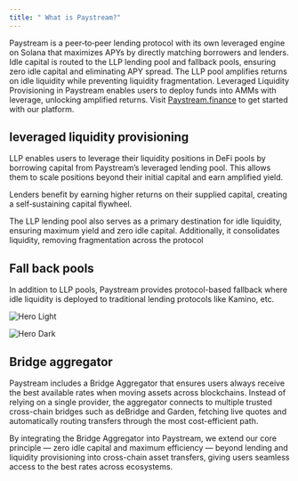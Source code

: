 ```yaml
---
title: " What is Paystream?"
---
```

Paystream is a peer‑to‑peer lending protocol with its own leveraged engine on Solana that maximizes APYs by directly matching borrowers and lenders. Idle capital is routed to the LLP lending pool and fallback pools, ensuring zero idle capital and eliminating APY spread. The LLP pool amplifies returns on idle liquidity while preventing liquidity fragmentation. Leveraged Liquidity Provisioning in Paystream enables users to deploy funds into AMMs with leverage, unlocking amplified returns.
Visit [Paystream.finance](https://Paystream.finance) to get started with our platform.

## leveraged liquidity provisioning 
LLP enables users to leverage their liquidity positions in DeFi pools by borrowing capital from Paystream’s leveraged lending pool. This allows them to scale positions beyond their initial capital and earn amplified yield.

Lenders benefit by earning higher returns on their supplied capital, creating a self‑sustaining capital flywheel.

The LLP lending pool also serves as a primary destination for idle liquidity, ensuring maximum yield and zero idle capital. Additionally, it consolidates liquidity, removing fragmentation across the protocol
## Fall back pools
In addition to LLP pools, Paystream provides protocol-based fallback where idle liquidity is deployed to traditional lending protocols like Kamino, etc.

<img
  className="block dark:hidden"
  src="/images/hero-light.png"
  alt="Hero Light"
/>

<img
  className="hidden dark:block"
  src="/images/hero-dark.png"
  alt="Hero Dark"
/>

## Bridge aggregator
Paystream includes a Bridge Aggregator that ensures users always receive the best available rates when moving assets across blockchains. Instead of relying on a single provider, the aggregator connects to multiple trusted cross-chain bridges such as deBridge and Garden, fetching live quotes and automatically routing transfers through the most cost-efficient path.

By integrating the Bridge Aggregator into Paystream, we extend our core principle — zero idle capital and maximum efficiency — beyond lending and liquidity provisioning into cross-chain asset transfers, giving users seamless access to the best rates across ecosystems.
